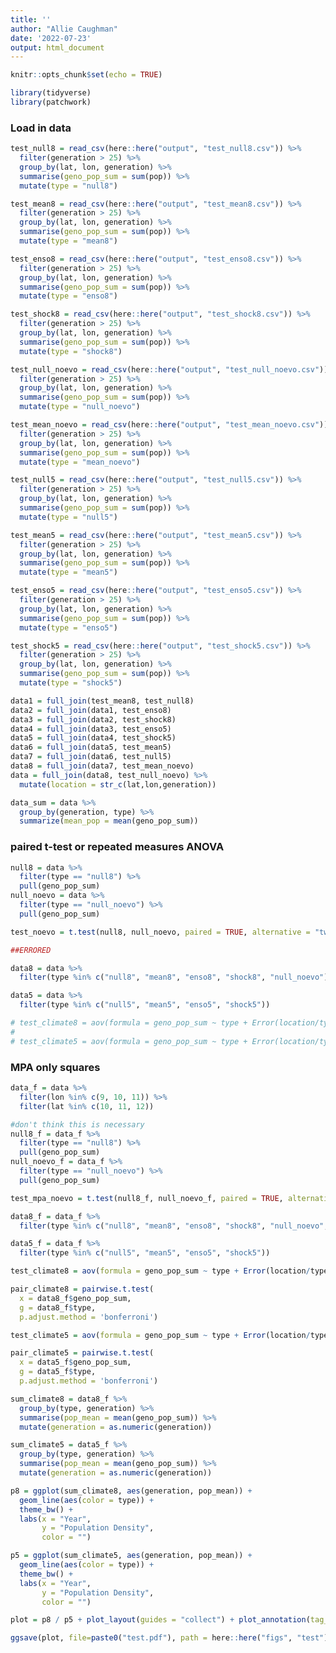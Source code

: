 ```yaml
---
title: ''
author: "Allie Caughman"
date: '2022-07-23'
output: html_document
---
```


```r
knitr::opts_chunk$set(echo = TRUE)

library(tidyverse)
library(patchwork)
```

### Load in data

```r
test_null8 = read_csv(here::here("output", "test_null8.csv")) %>% 
  filter(generation > 25) %>% 
  group_by(lat, lon, generation) %>% 
  summarise(geno_pop_sum = sum(pop)) %>% 
  mutate(type = "null8")

test_mean8 = read_csv(here::here("output", "test_mean8.csv")) %>% 
  filter(generation > 25) %>% 
  group_by(lat, lon, generation) %>% 
  summarise(geno_pop_sum = sum(pop)) %>% 
  mutate(type = "mean8")

test_enso8 = read_csv(here::here("output", "test_enso8.csv")) %>% 
  filter(generation > 25) %>% 
  group_by(lat, lon, generation) %>% 
  summarise(geno_pop_sum = sum(pop)) %>% 
  mutate(type = "enso8")

test_shock8 = read_csv(here::here("output", "test_shock8.csv")) %>% 
  filter(generation > 25) %>% 
  group_by(lat, lon, generation) %>% 
  summarise(geno_pop_sum = sum(pop)) %>% 
  mutate(type = "shock8") 

test_null_noevo = read_csv(here::here("output", "test_null_noevo.csv")) %>% 
  filter(generation > 25) %>% 
  group_by(lat, lon, generation) %>% 
  summarise(geno_pop_sum = sum(pop)) %>% 
  mutate(type = "null_noevo")

test_mean_noevo = read_csv(here::here("output", "test_mean_noevo.csv")) %>% 
  filter(generation > 25) %>% 
  group_by(lat, lon, generation) %>% 
  summarise(geno_pop_sum = sum(pop)) %>% 
  mutate(type = "mean_noevo")

test_null5 = read_csv(here::here("output", "test_null5.csv")) %>% 
  filter(generation > 25) %>% 
  group_by(lat, lon, generation) %>% 
  summarise(geno_pop_sum = sum(pop)) %>% 
  mutate(type = "null5")

test_mean5 = read_csv(here::here("output", "test_mean5.csv")) %>% 
  filter(generation > 25) %>% 
  group_by(lat, lon, generation) %>% 
  summarise(geno_pop_sum = sum(pop)) %>% 
  mutate(type = "mean5")

test_enso5 = read_csv(here::here("output", "test_enso5.csv")) %>% 
  filter(generation > 25) %>% 
  group_by(lat, lon, generation) %>% 
  summarise(geno_pop_sum = sum(pop)) %>% 
  mutate(type = "enso5") 

test_shock5 = read_csv(here::here("output", "test_shock5.csv")) %>% 
  filter(generation > 25) %>% 
  group_by(lat, lon, generation) %>% 
  summarise(geno_pop_sum = sum(pop)) %>% 
  mutate(type = "shock5") 

data1 = full_join(test_mean8, test_null8)
data2 = full_join(data1, test_enso8)
data3 = full_join(data2, test_shock8)
data4 = full_join(data3, test_enso5)
data5 = full_join(data4, test_shock5)
data6 = full_join(data5, test_mean5)
data7 = full_join(data6, test_null5)
data8 = full_join(data7, test_mean_noevo)
data = full_join(data8, test_null_noevo) %>% 
  mutate(location = str_c(lat,lon,generation))

data_sum = data %>% 
  group_by(generation, type) %>% 
  summarize(mean_pop = mean(geno_pop_sum))
```

### paired t-test or repeated measures ANOVA 

```r
null8 = data %>% 
  filter(type == "null8") %>% 
  pull(geno_pop_sum)
null_noevo = data %>% 
  filter(type == "null_noevo") %>% 
  pull(geno_pop_sum)

test_noevo = t.test(null8, null_noevo, paired = TRUE, alternative = "two.sided")
```

```r
##ERRORED

data8 = data %>% 
  filter(type %in% c("null8", "mean8", "enso8", "shock8", "null_noevo"))

data5 = data %>% 
  filter(type %in% c("null5", "mean5", "enso5", "shock5"))

# test_climate8 = aov(formula = geno_pop_sum ~ type + Error(location/type), data = data8)
# 
# test_climate5 = aov(formula = geno_pop_sum ~ type + Error(location/type), data = data5)
```


### MPA only squares

```r
data_f = data %>% 
  filter(lon %in% c(9, 10, 11)) %>% 
  filter(lat %in% c(10, 11, 12))
```

```r
#don't think this is necessary
null8_f = data_f %>% 
  filter(type == "null8") %>% 
  pull(geno_pop_sum)
null_noevo_f = data_f %>% 
  filter(type == "null_noevo") %>% 
  pull(geno_pop_sum)

test_mpa_noevo = t.test(null8_f, null_noevo_f, paired = TRUE, alternative = "two.sided")
```

```r
data8_f = data_f %>% 
  filter(type %in% c("null8", "mean8", "enso8", "shock8", "null_noevo", "mean_noevo"))

data5_f = data_f %>% 
  filter(type %in% c("null5", "mean5", "enso5", "shock5"))

test_climate8 = aov(formula = geno_pop_sum ~ type + Error(location/type), data = data8_f)

pair_climate8 = pairwise.t.test(
  x = data8_f$geno_pop_sum,
  g = data8_f$type,
  p.adjust.method = 'bonferroni')

test_climate5 = aov(formula = geno_pop_sum ~ type + Error(location/type), data = data5_f)

pair_climate5 = pairwise.t.test(
  x = data5_f$geno_pop_sum,
  g = data5_f$type,
  p.adjust.method = 'bonferroni')

sum_climate8 = data8_f %>% 
  group_by(type, generation) %>% 
  summarise(pop_mean = mean(geno_pop_sum)) %>%
  mutate(generation = as.numeric(generation))

sum_climate5 = data5_f %>% 
  group_by(type, generation) %>% 
  summarise(pop_mean = mean(geno_pop_sum)) %>%
  mutate(generation = as.numeric(generation))
```

```r
p8 = ggplot(sum_climate8, aes(generation, pop_mean)) +
  geom_line(aes(color = type)) +
  theme_bw() +
  labs(x = "Year", 
       y = "Population Density", 
       color = "")

p5 = ggplot(sum_climate5, aes(generation, pop_mean)) +
  geom_line(aes(color = type)) +
  theme_bw() +
  labs(x = "Year", 
       y = "Population Density", 
       color = "")

plot = p8 / p5 + plot_layout(guides = "collect") + plot_annotation(tag_levels = 'A')

ggsave(plot, file=paste0("test.pdf"), path = here::here("figs", "test"), height = 11, width = 8)
```

